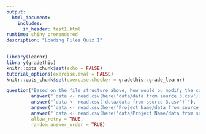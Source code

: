 ```yaml
---
output: 
  html_document:
    includes:
      in_header: test1.html
runtime: shiny_prerendered
description: "Loading Files Quiz 1"
---
```


```r
library(learnr)
library(gradethis)
knitr::opts_chunk$set(echo = FALSE)
tutorial_options(exercise.eval = FALSE)
knitr::opts_chunk$set(exercise.checker = gradethis::grade_learnr)
```

```r
question("Based on the file structure above, how would ou modify the code to read in the data set from source 3?",
         answer("`data <- read.csv(here('data/data from source 3.csv'))`", correct = TRUE),
         answer("`data <- read.csv('data/data from source 3.csv')`"),
         answer("`data <- read.csv(here('Project Name/data from source 3.csv'))`"),
         answer("`data <- read.csv(here('data/Project Name/data from source 3.csv'))`"),
         allow_retry = TRUE,
         random_answer_order = TRUE)
```

<div data-iframe-height></div>
